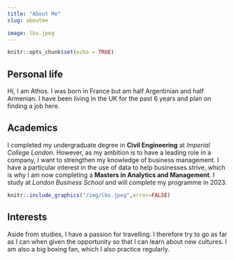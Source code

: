 ```yaml
---
title: "About Me"
slug: aboutme

image: lbs.jpeg
---
```


```r
knitr::opts_chunk$set(echo = TRUE)
```


## Personal life
Hi, I am Athos. I was born in France but am half Argentinian and half Armenian. I have been living in the UK for the past 6 years and plan on finding a job here. 

## Academics
I completed my undergraduate degree in **Civil Engineering** at *Imperial College London*. However, as my ambition is to have a leading role in a company, I want to strengthen my knowledge of business management. I have a particular interest in the use of data to help businesses strive, which is why I am now completing a **Masters in Analytics and Management**. I study at *London Business School* and will complete my programme in 2023.
```r
knitr::include_graphics("/img/lbs.jpeg",error=FALSE)
```

## Interests
Aside from studies, I have a passion for travelling. I therefore try to go as far as I can when given the opportunity so that I can learn about new cultures. I am also a big boxing fan, which I also practice regularly.



